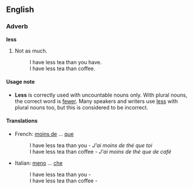 ==English==
===Adverb===
'''less'''

#Not as much.
#:I have less tea than you have.
#:I have less tea than coffee.

====Usage note====
*'''Less''' is correctly used with uncountable nouns only. With plural nouns, the correct word is [[fewer]].  Many speakers and writers use [[less]] with plural nouns too, but this is considered to be incorrect.

====Translations====
*French: [[moins de]] ... [[que]]
*:I have less tea than you - ''J'ai moins de thé que toi''
*:I have less tea than coffee - ''J'ai moins de thé que de café'' 
*Italian: [[meno]] ... [[che]]
*:I have less tea than you - ''<to be checked>''
*:I have less tea than coffee - ''<to be checked>''